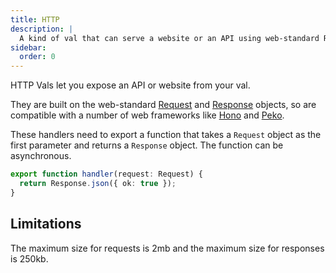 ```yaml
---
title: HTTP
description: |
  A kind of val that can serve a website or an API using web-standard Request & Response objects.
sidebar:
  order: 0
---
```



HTTP Vals let you expose an API or website from your val.

They are built on the web-standard
[Request](https://developer.mozilla.org/en-US/docs/Web/API/Request) and
[Response](https://developer.mozilla.org/en-US/docs/Web/API/Response) objects,
so are compatible with a number of web frameworks like
[Hono](https://hono.dev/) and [Peko](https://github.com/sejori/peko).

These handlers need to export a function that takes a `Request` object
as the first parameter and returns a `Response` object. The function
can be asynchronous.

```ts title="Example" val
export function handler(request: Request) {
  return Response.json({ ok: true });
}
```

<LinkCard title="Basic examples" href="/types/http/basic-examples" />

<LinkCard title="Routing" href="/types/http/routing" />

<LinkCard title="Rendering HTML & JSX" href="/types/http/jsx" />

## Limitations

The maximum size for requests is 2mb and the maximum size for responses is 250kb.
